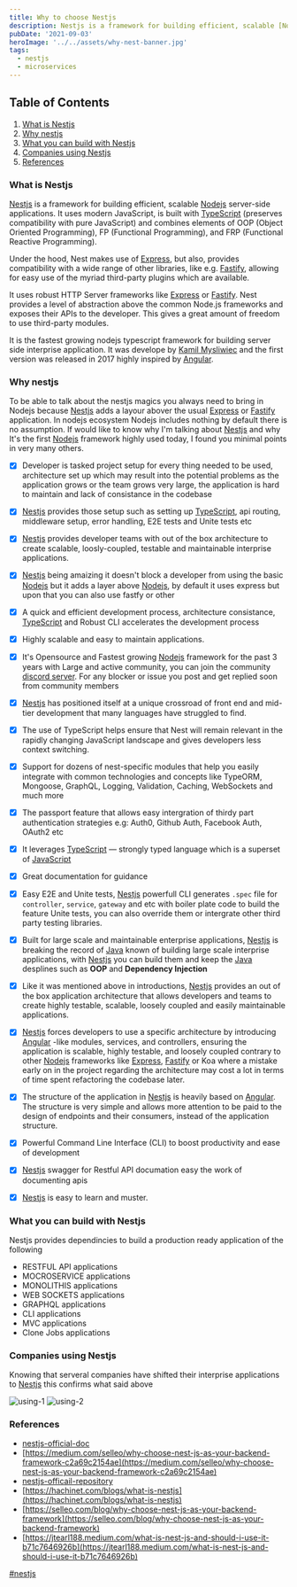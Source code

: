 ```yaml
---
title: Why to choose Nestjs
description: Nestjs is a framework for building efficient, scalable [Nodejs] server-side applications. It uses modern JavaScript is built with [TypeScript] (preserves compatibility with pure JavaScript) and combines elements of OOP (Object Oriented Programming), FP (Functional Programming), and FRP (Functional Reactive Programming).Under the hood, Nest makes use of [Express], but also, provides compatibility with a wide range of other libraries, like e.g. [Fastify]...
pubDate: '2021-09-03'
heroImage: '../../assets/why-nest-banner.jpg'
tags:
  - nestjs
  - microservices
---
```



## Table of Contents

1. [What is Nestjs](#What-is-Nestjs)
2. [Why nestjs](#Why-nestjs)
3. [What you can build with Nestjs](#What-you-can-build-with-Nestjs)
4. [Companies using Nestjs](#Companies-using-Nestjs)
5. [References](#References)

### What is Nestjs

[Nestjs] is a framework for building efficient, scalable [Nodejs] server-side applications. It uses modern JavaScript, is built with [TypeScript] (preserves compatibility with pure JavaScript) and combines elements of OOP (Object Oriented Programming), FP (Functional Programming), and FRP (Functional Reactive Programming).

Under the hood, Nest makes use of [Express], but also, provides compatibility with a wide range of other libraries, like e.g. [Fastify], allowing for easy use of the myriad third-party plugins which are available.

It uses robust HTTP Server frameworks like [Express] or [Fastify]. Nest provides a level of abstraction above the common Node.js frameworks and exposes their APIs to the developer. This gives a great amount of freedom to use third-party modules.

It is the fastest growing nodejs typescript framework for building server side interprise application. It was develope by [Kamil Mysliwiec] and the first version was released in 2017 highly inspired by [Angular].

### Why nestjs

To be able to talk about the nestjs magics you always need to bring in Nodejs because [Nestjs] adds a layour abover the usual [Express] or [Fastify] application.
In nodejs ecosystem Nodejs includes nothing by default there is no assumption.
If would like to know why I'm talking about [Nestjs] and why It's the first [Nodejs] framework highly used today, I found you minimal points in very many others.

- [x] Developer is tasked project setup for every thing needed to be used, architecture set up which may
      result into the potential problems as the application grows or the team grows very large, the application is hard to maintain and lack of consistance in the codebase

- [x] [Nestjs] provides those setup such as setting up [TypeScript], api routing, middleware setup, error handling, E2E tests and Unite tests etc

- [x] [Nestjs] provides developer teams with out of the box architecture to create scalable, loosly-coupled, testable
      and maintainable interprise applications.

- [x] [Nestjs] being amaizing it doesn't block a developer from using the basic [Nodejs] but it adds a layer above [Nodejs],
      by default it uses express but upon that you can also use fastfy or other

- [x] A quick and efficient development process, architecture consistance, [TypeScript] and Robust CLI accelerates the development process

- [x] Highly scalable and easy to maintain applications.

- [x] It's Opensource and Fastest growing [Nodejs] framework for the past 3 years with Large and active community, you can join the community [discord server](https://discord.gg/qF6dWNQH). For any blocker or issue you post and get replied soon from community members

- [x] [Nestjs] has positioned itself at a unique crossroad of front end and mid-tier development that many languages have struggled to find.

- [x] The use of TypeScript helps ensure that Nest will remain relevant in the rapidly changing JavaScript landscape and gives developers less context switching.

- [x] Support for dozens of nest-specific modules that help you easily integrate with common technologies and concepts like TypeORM, Mongoose, GraphQL, Logging, Validation, Caching, WebSockets and much more

- [x] The passport feature that allows easy intergration of thirdy part authentication strategies e.g: Auth0, Github Auth, Facebook Auth, OAuth2 etc

- [x] It leverages [TypeScript] — strongly typed language which is a superset of [JavaScript]

- [x] Great documentation for guidance

- [x] Easy E2E and Unite tests, [Nestjs] powerfull CLI generates `.spec` file for `controller`, `service`, `gateway` and etc with boiler plate code to build the feature Unite tests, you can also override them or intergrate other third party testing libraries.

- [x] Built for large scale and maintainable enterprise applications, [Nestjs] is breaking the record of [Java] known of building large scale interprise applications, with [Nestjs] you can build them and keep the [Java] desplines such as **OOP** and **Dependency Injection**

- [x] Like it was mentioned above in introductions, [Nestjs] provides an out of the box application architecture that allows developers and teams to create highly testable, scalable, loosely coupled and easily maintainable applications.

- [x] [Nestjs] forces developers to use a specific architecture by introducing [Angular] -like modules, services, and controllers, ensuring the application is scalable, highly testable, and loosely coupled contrary to other [Nodejs] frameworks like [Express], [Fastify] or Koa where a mistake early on in the project regarding the architecture may cost a lot in terms of time spent refactoring the codebase later.

- [x] The structure of the application in [Nestjs] is heavily based on [Angular]. The structure is very simple and allows more attention to be paid to the design of endpoints and their consumers, instead of the application structure.

- [x] Powerful Command Line Interface (CLI) to boost productivity and ease of development

- [x] [Nestjs] swagger for Restful API documation easy the work of documenting apis

- [x] [Nestjs] is easy to learn and muster.

### What you can build with Nestjs

Nestjs provides dependincies to build a production ready application of the following

- RESTFUL API applications
- MOCROSERVICE applications
- MONOLITHIS applications
- WEB SOCKETS applications
- GRAPHQL applications
- CLI applications
- MVC applications
- Clone Jobs applications

### Companies using Nestjs

Knowing that serveral companies have shifted their interprise applications to [Nestjs] this confirms what said above

![using-1](https://raw.githubusercontent.com/PatrickNiyogitare28/gist-blog/main/src/gist-images/using-nest-1.PNG)
![using-2](https://raw.githubusercontent.com/PatrickNiyogitare28/gist-blog/main/src/gist-images/using-nestjs-2.PNG)

### References

- [nestjs-official-doc](nestjs.com/)
- [https://medium.com/selleo/why-choose-nest-js-as-your-backend-framework-c2a69c2154ae](https://medium.com/selleo/why-choose-nest-js-as-your-backend-framework-c2a69c2154ae)
- [nestjs-officail-repository](https://github.com/nestjs/nest)
- [https://hachinet.com/blogs/what-is-nestjs](https://hachinet.com/blogs/what-is-nestjs)
- [https://selleo.com/blog/why-choose-nest-js-as-your-backend-framework](https://selleo.com/blog/why-choose-nest-js-as-your-backend-framework)
- [https://jtearl188.medium.com/what-is-nest-js-and-should-i-use-it-b71c7646926b](https://jtearl188.medium.com/what-is-nest-js-and-should-i-use-it-b71c7646926b)

[nestjs]: https://nestjs.com
[kamil mysliwiec]: https://github.com/kamilmysliwiec
[typescript]: http://www.typescriptlang.org/
[nodejs]: https://nodejs.org/
[express]: https://expressjs.com/
[fastify]: https://www.fastify.io/
[angular]: https://angular.io/
[javascript]: https://www.javascript.com/
[java]: https://en.wikipedia.org/wiki/Java

[#nestjs]()

#
